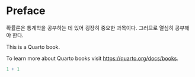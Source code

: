 # Preface {.unnumbered}

확률론은 통계학을 공부하는 데 있어 굉장히 중요한 과목이다. 그러므로 열심히 공부해야 한다.

This is a Quarto book.

To learn more about Quarto books visit <https://quarto.org/docs/books>.

```r
1 + 1
```
